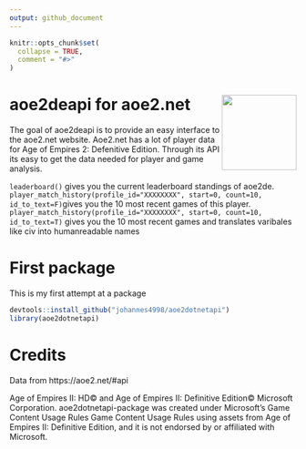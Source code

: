 ```yaml
---
output: github_document
---
```


<!-- README.md is generated from README.Rmd. Please edit that file -->

```r
knitr::opts_chunk$set(
  collapse = TRUE,
  comment = "#>"
)
```

# aoe2deapi for aoe2.net <img src='man/figures/aoe2dotnetapi.png' align="right" height="131.5" /></a>

<!-- badges: start -->
<!-- badges: end -->

The goal of aoe2deapi is to provide an easy interface to the aoe2.net website.
Aoe2.net has a lot of player data for Age of Empires 2: Defenitive Edition. Through its API its easy to get the data needed for player and game analysis.

`leaderboard()` gives you the current leaderboard standings of aoe2de.
`player_match_history(profile_id="XXXXXXXX", start=0, count=10, id_to_text=F)`gives you the 10 most recent games of this player.
`player_match_history(profile_id="XXXXXXXX", start=0, count=10, id_to_text=T)` gives you the 10 most recent games and translates varibales like civ into humanreadable names

# First package

This is my first attempt at a package

```r
devtools::install_github("johannes4998/aoe2dotnetapi")
library(aoe2dotnetapi)
```

# Credits

Data from https://aoe2.net/#api

Age of Empires II: HD© and Age of Empires II: Definitive Edition© Microsoft Corporation. aoe2dotnetapi-package was created under Microsoft's Game Content Usage Rules Game Content Usage Rules using assets from Age of Empires II: Definitive Edition, and it is not endorsed by or affiliated with Microsoft.
